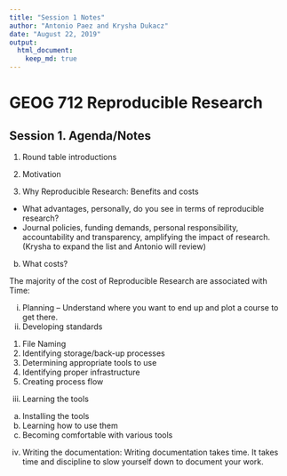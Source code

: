 ```yaml
---
title: "Session 1 Notes"
author: "Antonio Paez and Krysha Dukacz"
date: "August 22, 2019"
output: 
  html_document:
    keep_md: true
---
```


# GEOG 712 Reproducible Research

## Session 1. Agenda/Notes

1.	Round table introductions

2.	Motivation

3.	Why Reproducible Research: Benefits and costs
   + What advantages, personally, do you see in terms of reproducible research?
   + Journal policies, funding demands, personal responsibility, accountability and transparency, amplifying the impact of research. (Krysha to expand the list and Antonio will review)

b.	What costs?

The majority of the cost of Reproducible Research are associated with Time:

   i.	Planning – Understand where you want to end up and plot a course to get there.  
   ii.	Developing standards 
1.	File Naming
2.	Identifying storage/back-up processes
3.	Determining appropriate tools to use
4.	Identifying proper infrastructure
5.	Creating process flow
   iii.	Learning the tools

a.	Installing the tools
b.	Learning how to use them
c.	Becoming comfortable with various tools
iv.	Writing the documentation:  Writing documentation takes time.  It takes time and discipline to slow yourself down to document your work. 


